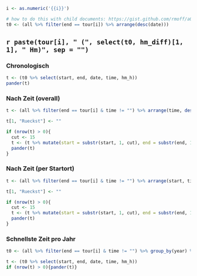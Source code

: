 ```r
i <- as.numeric('{{i}}')

# how to do this with child documents: https://gist.github.com/rmoff/a043676a2f084b81a434
t0 <- (all %>% filter(end == tour[i]) %>% arrange(desc(date))) 
```

## `r paste(tour[i], " (", select(t0, hm_diff)[1, 1], " Hm)", sep = "")` 

::: {.panel-tabset .nav-pills}

### Chronologisch

```r
t <- (t0 %>% select(start, end, date, time, hm_h))
pander(t)
```

### Nach Zeit (overall)

```r
t <- (all %>% filter(end == tour[i] & time != "") %>% arrange(time, desc(date))) %>% mutate(d = 60 * (time_h - first(time_h))) %>% mutate(Rueckst = paste(floor(d), "m", round((1 - (ceiling(d) - d)) * 60), "s", sep = "")) %>% select(start, end, date, time, hm_h, Rueckst) %>% rowid_to_column("Nr")

t[1, "Rueckst"] <- ""

if (nrow(t) > 0){
  cut <- 15
  t <- (t %>% mutate(start = substr(start, 1, cut), end = substr(end, 1, cut)))
  pander(t)
}
```

### Nach Zeit (per Startort)

```r
t <- (all %>% filter(end == tour[i] & time != "") %>% arrange(start, time, desc(date))) %>% mutate(d = 60 * (time_h - first(time_h))) %>% mutate(Rueckst = paste(floor(d), "m", round((1 - (ceiling(d) - d)) * 60), "s", sep = "")) %>% select(start, end, date, time, hm_h, Rueckst) %>% rowid_to_column("Nr")

t[1, "Rueckst"] <- ""

if (nrow(t) > 0){
  cut <- 15
  t <- (t %>% mutate(start = substr(start, 1, cut), end = substr(end, 1, cut)))
  pander(t)
}
```

### Schnellste Zeit pro Jahr

```r
t0 <- (all %>% filter(end == tour[i] & time != "") %>% group_by(year) %>% slice_min(order_by = time) %>% arrange(desc(date)))

t <- (t0 %>% select(start, end, date, time, hm_h))
if (nrow(t) > 0){pander(t)}
```

:::